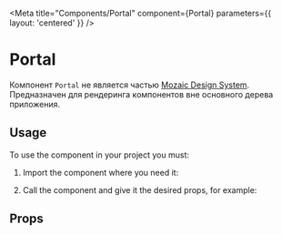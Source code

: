 
<Meta title="Components/Portal" component={Portal} parameters={{ layout: 'centered' }} />

# Portal

Компонент `Portal` не является частью [Mozaic Design System](https://mozaic.adeo.cloud/). Предназначен для рендеринга компонентов вне основного дерева приложения.

## Usage

To use the component in your project you must:

1. Import the component where you need it:

<Source language="javascript" code="import { Portal } from 'bigfish-wms--mozaic-react';" />

2. Call the component and give it the desired props, for example:

<Canvas withSource="open">
    <Story story={Example} />
</Canvas>

## Props

<ArgsTable of={Notification} />
